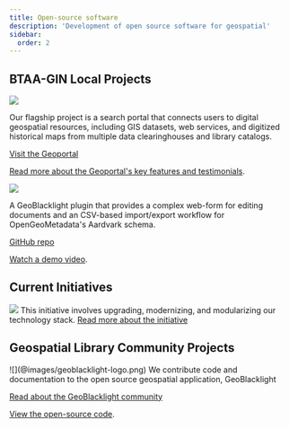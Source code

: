 ```yaml
---
title: Open-source software
description: 'Development of open source software for geospatial'
sidebar:
  order: 2
---
```


## BTAA-GIN Local Projects

<CardGrid>

  <Card title = "BTAA Geoportal">

  ![](@images/geoportal-homepage.png)

  Our flagship project is a search portal that connects users to digital geospatial resources, including GIS datasets, web services, and digitized historical maps from multiple data clearinghouses and library catalogs. 

  [Visit the Geoportal](https://geo.btaa.org)

  [Read more about the Geoportal's key features and testimonials](geoportal.md).
  </Card>

  <Card title = "GBL Admin">

  ![](@images/gbl-admin.png) 

  A GeoBlacklight plugin that provides a complex web-form for editing documents and an CSV-based import/export workflow for OpenGeoMetadata's Aardvark schema.

  [GitHub repo](https://github.com/geobtaa/geoblacklight_admin)

  [Watch a demo video](https://www.youtube.com/watch?v=lWjcr-Ow228).
  </Card>

</CardGrid>

## Current Initiatives
<CardGrid>



<Card title = "Strategic Technology Plan (2025-6)">    
      
![](@images/strategic-tech-plan.png)
This initiative involves upgrading, modernizing, and modularizing our technology stack. 
[Read more about the initiative](tech-plan-2025.md)
    
</Card>
</CardGrid>

## Geospatial Library Community Projects

<CardGrid>
<Card title = "GeoBlacklight">
![](@images/geoblacklight-logo.png)
We contribute code and documentation to the open source geospatial application, GeoBlacklight

[Read about the GeoBlacklight community](https://geoblacklight.org)

[View the open-source code](https://github.com/geoblacklight/geoblacklight).
</Card>


</CardGrid>
